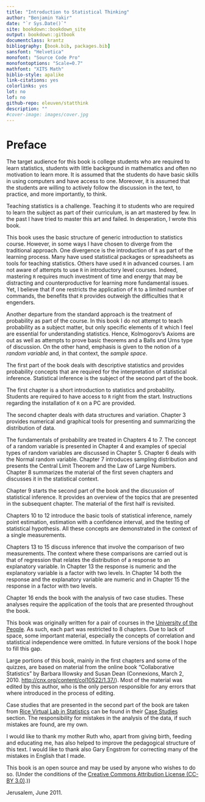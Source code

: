 ```yaml
--- 
title: "Introduction to Statistical Thinking"
author: "Benjamin Yakir"
date: "`r Sys.Date()`"
site: bookdown::bookdown_site
output: bookdown::gitbook
documentclass: krantz
bibliography: [book.bib, packages.bib]
sansfont: "Helvetica"
monofont: "Source Code Pro"
monofontoptions: "Scale=0.7"
mathfont: "XITS Math"
biblio-style: apalike
link-citations: yes
colorlinks: yes
lot: no
lof: no
github-repo: eleuven/statthink
description: ""
#cover-image: images/cover.jpg
---
```


# Preface {-}

The target audience for this book is college students who are required
to learn statistics, students with little background in mathematics and
often no motivation to learn more. It is assumed that the students do
have basic skills in using computers and have access to one. Moreover,
it is assumed that the students are willing to actively follow the
discussion in the text, to practice, and more importantly, to think.

Teaching statistics is a challenge. Teaching it to students who are
required to learn the subject as part of their curriculum, is an art
mastered by few. In the past I have tried to master this art and failed.
In desperation, I wrote this book.

This book uses the basic structure of generic introduction to statistics
course. However, in some ways I have chosen to diverge from the
traditional approach. One divergence is the introduction of `R` as part
of the learning process. Many have used statistical packages or
spreadsheets as tools for teaching statistics. Others have used `R` in
advanced courses. I am not aware of attempts to use `R` in introductory
level courses. Indeed, mastering `R` requires much investment of time
and energy that may be distracting and counterproductive for learning
more fundamental issues. Yet, I believe that if one restricts the
application of `R` to a limited number of commands, the benefits that
`R` provides outweigh the difficulties that `R` engenders.

Another departure from the standard approach is the treatment of
probability as part of the course. In this book I do not attempt to
teach probability as a subject matter, but only specific elements of it
which I feel are essential for understanding statistics. Hence,
Kolmogorov’s Axioms are out as well as attempts to prove basic theorems
and a Balls and Urns type of discussion. On the other hand, emphasis is
given to the notion of a *random variable* and, in that context, the
*sample space*.

The first part of the book deals with descriptive statistics and
provides probability concepts that are required for the interpretation
of statistical inference. Statistical inference is the subject of the
second part of the book.

The first chapter is a short introduction to statistics and probability.
Students are required to have access to `R` right from the start.
Instructions regarding the installation of `R` on a PC are provided.

The second chapter deals with data structures and variation. Chapter 3
provides numerical and graphical tools for presenting and summarizing
the distribution of data.

The fundamentals of probability are treated in Chapters 4 to 7. The
concept of a random variable is presented in Chapter 4 and examples of
special types of random variables are discussed in Chapter 5. Chapter 6
deals with the Normal random variable. Chapter 7 introduces sampling
distribution and presents the Central Limit Theorem and the Law of Large
Numbers. Chapter 8 summarizes the material of the first seven chapters
and discusses it in the statistical context.

Chapter 9 starts the second part of the book and the discussion of
statistical inference. It provides an overview of the topics that are
presented in the subsequent chapter. The material of the first half is
revisited.

Chapters 10 to 12 introduce the basic tools of statistical inference,
namely point estimation, estimation with a confidence interval, and the
testing of statistical hypothesis. All these concepts are demonstrated
in the context of a single measurements.

Chapters 13 to 15 discuss inference that involve the comparison of two
measurements. The context where these comparisons are carried out is
that of regression that relates the distribution of a response to an
explanatory variable. In Chapter 13 the response is numeric and the
explanatory variable is a factor with two levels. In Chapter 14 both the
response and the explanatory variable are numeric and in Chapter 15 the
response in a factor with two levels.

Chapter 16 ends the book with the analysis of two case studies. These
analyses require the application of the tools that are presented
throughout the book.

This book was originally written for a pair of courses in the
[University of the People](http://www.uopeople.org/). As such, each part
was restricted to 8 chapters. Due to lack of space, some important
material, especially the concepts of correlation and statistical
independence were omitted. In future versions of the book I hope to fill
this gap.

Large portions of this book, mainly in the first chapters and some of
the quizzes, are based on material from the online book “Collaborative
Statistics" by Barbara Illowsky and Susan Dean (Connexions, March 2,
2010. <http://cnx.org/content/col10522/1.37/>). Most of the material was
edited by this author, who is the only person responsible for any errors
that where introduced in the process of editing.

Case studies that are presented in the second part of the book are taken
from [Rice Virtual Lab in
Statistics](http://onlinestatbook.com/rvls.html) can be found in their
[Case Studies](http://onlinestatbook.com/case_studies_rvls/) section.
The responsibility for mistakes in the analysis of the data, if such
mistakes are found, are my own.

I would like to thank my mother Ruth who, apart from giving birth,
feeding and educating me, has also helped to improve the pedagogical
structure of this text. I would like to thank also Gary Engstrom for
correcting many of the mistakes in English that I made.

This book is an open source and may be used by anyone who wishes to do
so. (Under the conditions of the [ Creative Commons Attribution License
(CC-BY 3.0)](http://creativecommons.org/licenses/by/3.0/).))

Jerusalem, June 2011.

